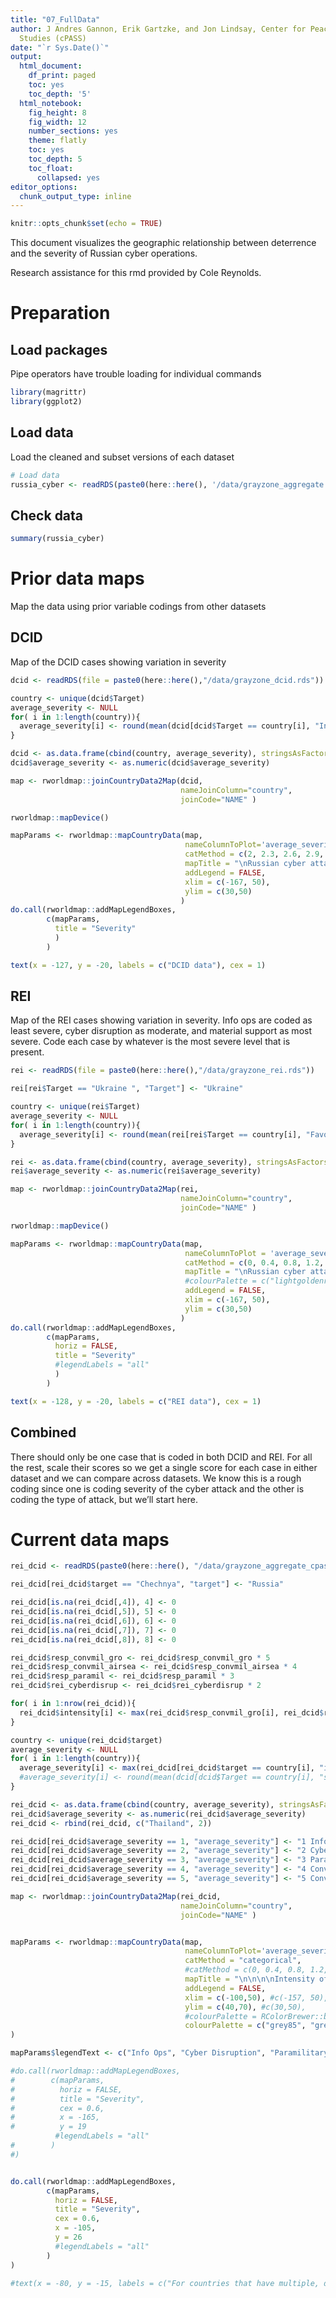 ```yaml
---
title: "07_FullData"
author: J Andres Gannon, Erik Gartzke, and Jon Lindsay, Center for Peace and Security
  Studies (cPASS)
date: "`r Sys.Date()`"
output:
  html_document:
    df_print: paged
    toc: yes
    toc_depth: '5'
  html_notebook:
    fig_height: 8
    fig_width: 12
    number_sections: yes
    theme: flatly
    toc: yes
    toc_depth: 5
    toc_float:
      collapsed: yes
editor_options:
  chunk_output_type: inline
---
```


```r
knitr::opts_chunk$set(echo = TRUE)
```

This document visualizes the geographic relationship between deterrence and the severity of Russian cyber operations.

Research assistance for this rmd provided by Cole Reynolds.

# Preparation
## Load packages
Pipe operators have trouble loading for individual commands
```r
library(magrittr)
library(ggplot2)
```

## Load data
Load the cleaned and subset versions of each dataset
```r
# Load data
russia_cyber <- readRDS(paste0(here::here(), '/data/grayzone_aggregate.rds'))
```

## Check data
```r
summary(russia_cyber)
```

# Prior data maps
Map the data using prior variable codings from other datasets

## DCID
Map of the DCID cases showing variation in severity
```r
dcid <- readRDS(file = paste0(here::here(),"/data/grayzone_dcid.rds"))

country <- unique(dcid$Target)
average_severity <- NULL 
for( i in 1:length(country)){
  average_severity[i] <- round(mean(dcid[dcid$Target == country[i], "Incident severity"]), 2)
}

dcid <- as.data.frame(cbind(country, average_severity), stringsAsFactors = F)
dcid$average_severity <- as.numeric(dcid$average_severity)

map <- rworldmap::joinCountryData2Map(dcid,
                                      nameJoinColumn="country",
                                      joinCode="NAME" )

rworldmap::mapDevice()

mapParams <- rworldmap::mapCountryData(map,
                                       nameColumnToPlot='average_severity',
                                       catMethod = c(2, 2.3, 2.6, 2.9, 3.2, 3.5),
                                       mapTitle = "\nRussian cyber attack severity (2005-2016) - Valeriano and Maness data",
                                       addLegend = FALSE,
                                       xlim = c(-167, 50),
                                       ylim = c(30,50)
                                      )
do.call(rworldmap::addMapLegendBoxes,
        c(mapParams,
          title = "Severity"
          )
        )

text(x = -127, y = -20, labels = c("DCID data"), cex = 1)
```

## REI
Map of the REI cases showing variation in severity. Info ops are coded as least severe, cyber disruption as moderate, and material support as most severe. Code each case by whatever is the most severe level that is present.
```r
rei <- readRDS(file = paste0(here::here(),"/data/grayzone_rei.rds"))

rei[rei$Target == "Ukraine ", "Target"] <- "Ukraine"

country <- unique(rei$Target)
average_severity <- NULL 
for( i in 1:length(country)){
  average_severity[i] <- round(mean(rei[rei$Target == country[i], "Favorable outcome"]), 2)
}

rei <- as.data.frame(cbind(country, average_severity), stringsAsFactors = F)
rei$average_severity <- as.numeric(rei$average_severity)

map <- rworldmap::joinCountryData2Map(rei,
                                      nameJoinColumn="country",
                                      joinCode="NAME" )

rworldmap::mapDevice()

mapParams <- rworldmap::mapCountryData(map,
                                       nameColumnToPlot = 'average_severity',
                                       catMethod = c(0, 0.4, 0.8, 1.2, 1.6, 2),
                                       mapTitle = "\nRussian cyber attack severity (1994-2017) - Way and Casey data",
                                       #colourPalette = c("lightgoldenrod", "yellow", "orange", "red"),
                                       addLegend = FALSE,
                                       xlim = c(-167, 50),
                                       ylim = c(30,50)
                                      )
do.call(rworldmap::addMapLegendBoxes,
        c(mapParams,
          horiz = FALSE,
          title = "Severity"
          #legendLabels = "all"
          )
        )

text(x = -128, y = -20, labels = c("REI data"), cex = 1)

```


## Combined
There should only be one case that is coded in both DCID and REI. For all the rest, scale their scores so we get a single score for each case in either dataset and we can compare across datasets. We know this is a rough coding since one is coding severity of the cyber attack and the other is coding the type of attack, but we'll start here.

# Current data maps
```r
rei_dcid <- readRDS(paste0(here::here(), "/data/grayzone_aggregate_cpass.rds"))

rei_dcid[rei_dcid$target == "Chechnya", "target"] <- "Russia"

rei_dcid[is.na(rei_dcid[,4]), 4] <- 0
rei_dcid[is.na(rei_dcid[,5]), 5] <- 0
rei_dcid[is.na(rei_dcid[,6]), 6] <- 0
rei_dcid[is.na(rei_dcid[,7]), 7] <- 0
rei_dcid[is.na(rei_dcid[,8]), 8] <- 0

rei_dcid$resp_convmil_gro <- rei_dcid$resp_convmil_gro * 5
rei_dcid$resp_convmil_airsea <- rei_dcid$resp_convmil_airsea * 4
rei_dcid$resp_paramil <- rei_dcid$resp_paramil * 3
rei_dcid$rei_cyberdisrup <- rei_dcid$rei_cyberdisrup * 2

for( i in 1:nrow(rei_dcid)){
  rei_dcid$intensity[i] <- max(rei_dcid$resp_convmil_gro[i], rei_dcid$resp_convmil_airsea[i], rei_dcid$resp_paramil[i], rei_dcid$resp_cyberdisrup[i], rei_dcid$resp_infoops[i])
}

country <- unique(rei_dcid$target)
average_severity <- NULL
for( i in 1:length(country)){
  average_severity[i] <- max(rei_dcid[rei_dcid$target == country[i], "intensity"])
  #average_severity[i] <- round(mean(dcid[dcid$Target == country[i], "severity_comparable"]), 2)
}

rei_dcid <- as.data.frame(cbind(country, average_severity), stringsAsFactors = F)
rei_dcid$average_severity <- as.numeric(rei_dcid$average_severity)
rei_dcid <- rbind(rei_dcid, c("Thailand", 2))

rei_dcid[rei_dcid$average_severity == 1, "average_severity"] <- "1 Info Ops"
rei_dcid[rei_dcid$average_severity == 2, "average_severity"] <- "2 Cyber Disruption"
rei_dcid[rei_dcid$average_severity == 3, "average_severity"] <- "3 Paramilitary"
rei_dcid[rei_dcid$average_severity == 4, "average_severity"] <- "4 Conventional Military (air/sea)"
rei_dcid[rei_dcid$average_severity == 5, "average_severity"] <- "5 Conventional Military (ground)"

map <- rworldmap::joinCountryData2Map(rei_dcid,
                                      nameJoinColumn="country",
                                      joinCode="NAME" )


mapParams <- rworldmap::mapCountryData(map,
                                       nameColumnToPlot='average_severity',
                                       catMethod = "categorical",
                                       #catMethod = c(0, 0.4, 0.8, 1.2, 1.6, 2),
                                       mapTitle = "\n\n\n\nIntensity of Russian activity (1994-2017)",
                                       addLegend = FALSE,
                                       xlim = c(-100,50), #c(-157, 50),
                                       ylim = c(40,70), #c(30,50),
                                       #colourPalette = RColorBrewer::brewer.pal(5, "Greys")
                                       colourPalette = c("grey85", "grey60", "grey40", "grey20", "grey0")
)

mapParams$legendText <- c("Info Ops", "Cyber Disruption", "Paramilitary", "Conventional Military (air/sea)", "Conventional Military (ground)")

#do.call(rworldmap::addMapLegendBoxes,
#        c(mapParams,
#          horiz = FALSE,
#          title = "Severity",
#          cex = 0.6,
#          x = -165,
#          y = 19
          #legendLabels = "all"
#        )
#)


do.call(rworldmap::addMapLegendBoxes,
        c(mapParams,
          horiz = FALSE,
          title = "Severity",
          cex = 0.6,
          x = -105,
          y = 26
          #legendLabels = "all"
        )
)

#text(x = -80, y = -15, labels = c("For countries that have multiple, distinct observations the highest intensity was used"), cex = 0.6)
```
